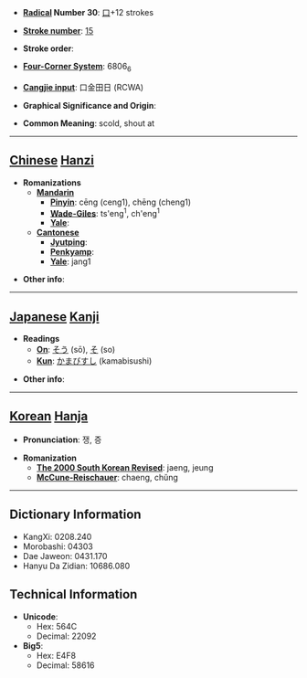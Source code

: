 * '''[[Wiktionary:Chinese radical index| Radical]] Number 30''': [[Wiktionary:Chinese radical index 口|口]]+12 strokes

* '''[[Wiktionary:Chinese total strokes index|Stroke number]]''': [[Wiktionary:Chinese total strokes index 15|15]]

* '''Stroke order''': 

* '''[[Wiktionary:Chinese four corner index|Four-Corner System]]''': 6806<sub>6</sub>

* '''[[Wiktionary:Chinese Cangjie index|Cangjie input]]''': 口金田日 (RCWA)

* '''Graphical Significance and Origin''': 

* '''Common Meaning''': scold, shout at

----

== [[Chinese]] [[Hanzi]] ==

* '''Romanizations'''
** '''[[Mandarin]]'''
*** '''[[Pinyin]]''': cēng (ceng1), chēng (cheng1)
*** '''[[Wade-Giles]]''': ts'eng<sup>1</sup>, ch'eng<sup>1</sup>
*** '''[[Yale]]''': 
** '''[[Cantonese]]'''
*** '''[[Jyutping]]''':
*** '''[[Penkyamp]]''': 
*** '''[[Yale]]''': jang1

* '''Other info''': 

----

== [[Japanese]] [[Kanji]] ==

* '''Readings'''
** '''[[On]]''': [[そう]] (sō), [[そ]] (so)
** '''[[Kun]]''': [[かまびすし]] (kamabisushi)

* '''Other info''':  

----

== [[Korean]] [[Hanja]] ==

* '''Pronunciation''': 쟁, 증

* '''Romanization'''
** '''[[The 2000 South Korean Revised Romanization|The 2000 South Korean Revised]]''': jaeng, jeung
** '''[[McCune-Reischauer]]''': chaeng, chŭng

----

== Dictionary Information ==

* KangXi: 0208.240
* Morobashi: 04303
* Dae Jaweon: 0431.170
* Hanyu Da Zidian: 10686.080

== Technical Information ==

* '''Unicode''':
** Hex: 564C
** Decimal: 22092
* '''Big5''':
** Hex: E4F8
** Decimal: 58616